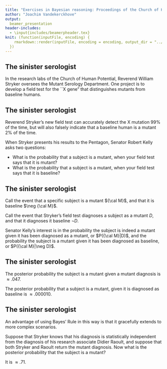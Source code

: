 ```yaml
---
title: "Exercises in Bayesian reasoning: Proceedings of the Church of Human Potential"
author: "Joachim Vandekerckhove"
output:
  beamer_presentation
header-includes:
  - \input{includes/beamerpheader.tex}
knit: (function(inputFile, encoding) {
    rmarkdown::render(inputFile, encoding = encoding, output_dir = "../pdf")
  })
---
```


## The sinister serologist
\pause
In the research labs of the Church of Human Potential, Reverend William Stryker oversees the Mutant Serology Department.\pause{} One project is to develop a field test for the ``X gene" that distinguishes mutants from baseline humans.\pause

\begin{figure}[h]
\centering\vspace{2em}
\includegraphics[width=0.35\textwidth]{includes/X-Men-logo-comics.png}
\end{figure}

## The sinister serologist

Reverend Stryker's new field test can accurately detect the X mutation \color{red}99\% \color{black} of the time, but will also falsely indicate that a baseline human is a mutant \color{red}2\% \color{black} of the time.  \pause

When Stryker presents his results to the Pentagon, Senator Robert Kelly asks two questions: \pause

- What is the probability that a subject is a mutant, when your field test says that it is mutant? 
- What is the probability that a subject is a mutant, when your field test says that it is baseline? 

## The sinister serologist

Call the event that a specific subject is a mutant ${\cal M}$, and that it is baseline $\neg {\cal M}$. 

Call the event that Stryker's field test diagnoses a subject as a mutant $D$, and that it diagnoses it baseline $\neg D$. 

Senator Kelly's interest is in the probability the subject is indeed a mutant given it has been diagnosed as a mutant, or $P({\cal M}|D)$, and the probability the subject is a mutant given it has been diagnosed as baseline, or $P({\cal M}|\neg D)$. 

## The sinister serologist

The posterior probability the subject is a mutant given a mutant diagnosis is $\approx .047$.

The posterior probability that a subject is a mutant, given it is diagnosed as baseline is $\approx .000010$.

## The sinister serologist
An advantage of using Bayes' Rule in this way is that it gracefully extends to more complex scenarios.

Suppose that Stryker knows that his diagnosis is statistically independent from the diagnosis of his research associate Didier Raoult, and suppose that both Stryker and Raoult return the mutant diagnosis. Now what is the posterior probability that the subject is a mutant?\pause

It is $\approx .71$.
